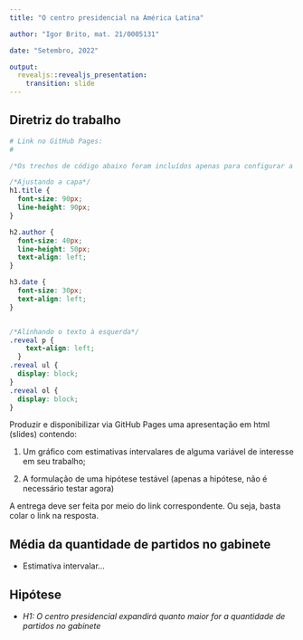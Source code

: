 ```yaml
---
title: "O centro presidencial na América Latina"

author: "Igor Brito, mat. 21/0005131"

date: "Setembro, 2022"

output:
  revealjs::revealjs_presentation:
    transition: slide
---
```



## Diretriz do trabalho
```r
# Link no GitHub Pages:
# 

```

```css
/*Os trechos de código abaixo foram incluídos apenas para configurar a capa e alinhar o texto à esquerda.*/

/*Ajustando a capa*/
h1.title {
  font-size: 90px;
  line-height: 90px;
}

h2.author {
  font-size: 40px;
  line-height: 50px;
  text-align: left;
}

h3.date {
  font-size: 30px;
  text-align: left;
}


/*Alinhando o texto à esquerda*/
.reveal p {
    text-align: left;
  }
.reveal ul {
  display: block;
}
.reveal ol {
  display: block;
}

``` 

Produzir e disponibilizar via GitHub Pages uma apresentação em html (slides) contendo:

1. Um gráfico com estimativas intervalares de alguma variável de interesse em seu trabalho;

2. A formulação de uma hipótese testável (apenas a hipótese, não é necessário testar agora)

A entrega deve ser feita por meio do link correspondente. Ou seja, basta colar o link na resposta.


## Média da quantidade de partidos no gabinete
- Estimativa intervalar...


## Hipótese
- *H1: O centro presidencial expandirá quanto maior for a quantidade de partidos no gabinete*

